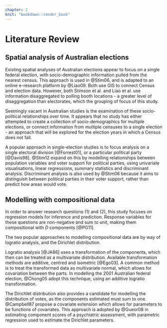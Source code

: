 ```yaml
---
chapter: 2
knit: "bookdown::render_book"
---
```

# Literature Review {#ch:litreview}

## Spatial analysis of Australian elections 
Existing spatial analyses of Australian elections appear to focus on a single federal election, with socio-demographic information pulled from the nearest census. This approach is used in @Stim06, and is adapted to an online e-research platform by @Liao09. Both use GIS to connect Census and election data. However, both Stimson et al. and Liao et al. use information disaggregated to polling booth locations - a greater level of disaggregation than electorates, which the grouping of focus of this study.

Seemingly vacant in Australian studies is the examination of these socio-political relationships over time. It appears that no study has either attempted to create a collection of socio-demographics for multiple elections, or connect information from multiple censuses to a single election - an approach that will be explored for the election years in which a Census does not fall.

A popular approach in single-election studies is to focus analysis on a single electoral division [@Forrest01], or a particular political party [@Davis98]. @Stim12 expand on this by modelling relationships between population variables and voter support for political parties, using univariate visualisations, linear regressions, summary statistics and discriminant analysis. Discriminant analysis is also used by @Stim06 because it aims to distinguish between political parties in their voter support, rather than predict how areas would vote. 

## Modelling with compositional data
In order to answer research questions (1) and (2), this study focuses on regression models for inference and prediction. Response variables for these questions are non-negative and sum to unit, making them compositional with $D$ components [@PG11].

The two popular approaches to modelling compositional data are by way of logratio analysis, and the Dirichlet distribution.

Logratio analysis [@JA86] uses a transformation of the components, which then can be treated as a multivariate distribution. Available transformation methods are additive, centred and isometric [@Ego03]. A common method is to treat the transformed data as multivariate normal, which allows for covariation between the parts. In modelling the 2001 Australian federal election, @Chong05 adopt this technique, using an additive logratio transformation.

The Dirichlet distribution also provides a candidate for modelling the distribution of votes, as the components estimated must sum to one. @Campbell87 propose a covariate extension which allows for parameters to be functions of covariates. This approach is adopted by @Gueor08 in estimating component scores of a psychiatric assessment, with parametric regression used to estimate the Dirichlet parameters.

